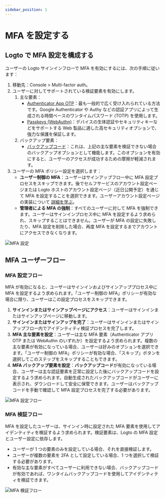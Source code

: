 ```yaml
---
sidebar_position: 1
---
```


# MFA を設定する

## Logto で MFA 設定を構成する

ユーザーの Logto サインインフローで MFA を有効にするには、次の手順に従います：

1. 移動先：<CloudLink to="/mfa">Console > Multi-factor auth</CloudLink>。
2. ユーザーに対してサポートされている検証要素を有効にします。
   1. 主な要素：
      - [Authenticator App OTP](/end-user-flows/mfa/authenticator-app-otp)：最も一般的で広く受け入れられている方法です。Google Authenticator や Authy などの認証アプリによって生成される時間ベースのワンタイムパスワード (TOTP) を使用します。
      - [Passkeys (WebAuthn)](/end-user-flows/mfa/webauthn)：デバイスの生体認証やセキュリティキーなどをサポートする Web 製品に適した高セキュリティオプションで、強力な保護を保証します。
   2. バックアップ要素：
      - [バックアップコード](/end-user-flows/mfa/backup-codes)：これは、上記の主な要素を検証できない場合のバックアップオプションとして機能します。このオプションを有効にすると、ユーザーのアクセスが成功するための摩擦が軽減されます。
3. ユーザーの MFA ポリシー設定を選択します：
   - **ユーザー制御の MFA**：ユーザーはサインアップフロー中に MFA 設定プロセスをスキップできます。後でセルフサービスのアカウント設定ページまたは Logto ホストのアカウント設定ページ（近日公開予定）を通じて MFA を設定することを選択できます。ユーザーアカウント設定ページの実装について [詳細を学ぶ](/end-user-flows/account-settings/)。
   - **管理者による MFA の強制**：すべてのユーザーに対して MFA を強制できます。ユーザーはサインインプロセス中に MFA を設定するよう求められ、スキップすることはできません。ユーザーが MFA の設定に失敗したり、MFA 設定を削除した場合、再度 MFA を設定するまでアカウントにアクセスできなくなります。

![MFA 設定](./assets/configure-mfa.png)

## MFA ユーザーフロー

### MFA 設定フロー

MFA が有効になると、ユーザーはサインインおよびサインアッププロセス中に MFA を設定するよう求められます。「ユーザー制御の MFA」ポリシーが有効な場合に限り、ユーザーはこの設定プロセスをスキップできます。

1. **サインインまたはサインアップページにアクセス**：ユーザーはサインインまたはサインアップページに移動します。
2. **サインインまたはサインアップを完了**：ユーザーはサインインまたはサインアップフロー内でアイデンティティ検証プロセスを完了します。
3. **MFA 主な要素を設定**：ユーザーは主な MFA 要素（Authenticator アプリ OTP または WebAuthn のいずれか）を設定するよう求められます。複数の主な要素が有効になっている場合、ユーザーは好みのオプションを選択できます。「ユーザー制御の MFA」ポリシーが有効な場合、「スキップ」ボタンを選択してこのステップをスキップすることもできます。
4. **MFA バックアップ要素を設定**：**バックアップコード**が有効になっている場合、ユーザーは主な認証要素を正常に設定した後にバックアップコードを設定するよう求められます。自動生成されたバックアップコードがユーザーに表示され、ダウンロードして安全に保管できます。ユーザーはバックアップコードを手動で確認して MFA 設定プロセスを完了する必要があります。

![MFA 設定フロー](./assets/link-mfa.png)

### MFA 検証フロー

MFA を設定したユーザーは、サインイン時に設定された MFA 要素を使用してアイデンティティを検証するよう求められます。検証要素は、Logto の MFA 設定とユーザー設定に依存します。

- ユーザーが 1 つの要素のみを設定している場合、それを直接検証します。
- ユーザーが複数の要素を 2FA として設定している場合、1 つを選択して検証する必要があります。
- 有効な主な要素がすべてユーザーに利用できない場合、バックアップコードが有効であれば、ワンタイムバックアップコードを使用してアイデンティティを検証できます。

![MFA 検証フロー](./assets/verify-mfa.png)

